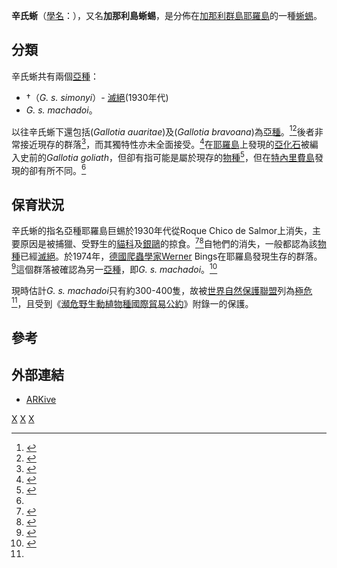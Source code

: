 {{Speciesbox
| taxon = Gallotia simonyi
| image = Gallotia Simonyi at Centro de recuperación del lagarto gigante..jpg
| image_caption = 现存的亚种''Gallotia simonyi machadoi''
| status = CR
| status_system = iucn3.1
| status_ref = <ref name=iucn>{{IUCN2009|assessors=Jose Antonio Mateo Miras, Valentin Pérez-Mellado, Iñigo Martínez-Solano|year=2008|title=Gallotia simonyi|id=8881|downloaded=2009-06-15}}</ref>
| trend = stable
| binomial_authority = ([[斯登達齊勒|Steindachner]], 1889)
| trinomial = ''Gallotia simonyi machadoi''
| trinomial_authority = López-Jurado, 1989
}}

'''辛氏蜥'''（[[學名|學名]]：''{{lang|la|Gallotia simonyi}}''），又名'''加那利島蜥蜴'''，是分佈在[[加那利群島|加那利群島]][[耶羅島|耶羅島]]的一種[[蜥蜴|蜥蜴]]。

== 分類 ==
辛氏蜥共有兩個[[亞種|亞種]]：
* †{{tsl|en|Gallotia simonyi simonyi|耶羅島巨蜴}}（''G. s. simonyi''）- [[滅絕|滅絕]](1930年代)
* ''G. s. machadoi''。

以往辛氏蜥下還包括{{tsl|en|La Palma giant lizard|拉帕爾瑪巨蜥}}(''Gallotia auaritae'')及{{tsl|en|La Gomera giant lizard|拉戈梅拉島巨蜥}}(''Gallotia bravoana'')為[[亞種|亞種]]。<ref name=Miras2005>{{IUCN2006|assessors=Miras, J.A.M.|year=2005|id=61501|title=Gallotia auaritae|downloaded=11 May 2006}}</ref><ref name=MirasPérez-Mellado2005a>{{IUCN2006|assessors=Miras, J.A.M. & '''Pérez-Mellado''', V.|year=2005a|id=61502|title=Gallotia bravoana|downloaded=11 May 2006}}</ref>後者非常接近現存的群落<ref name=Maca-Meyer2003>{{Cite journal en|author=Maca-Meyer, N.; Carranza, S.; Rando, J.C.; Arnold, E.N. & Cabrera, V.M.|year=2003|title=Status and relationships of the extinct giant Canary Island lizard ''Gallotia goliath'' (Reptilia: Lacertidae), assessed using ancient mtDNA from its mummified remains|journal=Biol. J. Linn. Soc.|volume=80|issue=4|pages=659-670|doi=10.1111/j.1095-8312.2003.00265.x}}</ref>，而其獨特性亦未全面接受。<ref name=Bischoff2000>{{Cite web|author=Bischoff, Wolfgang|year=2000|work=DGHT-AG Lacertiden aktuell|url=http://www.dght.de/ag/lacertiden/lacertiden1.htm|title=Rieseneidechsen auf La Gomera|6=|accessdate=2007-02-25|deadurl=yes|archiveurl=https://web.archive.org/web/20061007235932/http://www.dght.de/ag/lacertiden/lacertiden1.htm|archivedate=2006-10-07}}</ref>在[[耶羅島|耶羅島]]上發現的[[亞化石|亞化石]]被編入史前的''Gallotia goliath''，但卻有指可能是屬於現存的[[物種|物種]]<ref name=Barahona2000>{{Cite journal en|author=Barahona, F.; Evans, S. E.; Mateo, J.A.; García-Márquez, M. & López-Jurado, L.F.|year=2000|title=Endemism, gigantism and extinction in island lizards: the genus ''Gallotia'' on the Canary Islands|journal=J. Zool.|volume=250|issue=3|pages=373-388|doi=10.1017/S0952836900003101}}</ref>，但在[[特內里費島|特內里費島]]發現的卻有所不同。<ref name=Maca-Meyer2003/>

== 保育狀況 ==
辛氏蜥的指名亞種耶羅島巨蜴於1930年代從Roque Chico de Salmor上消失，主要原因是被捕獵、受野生的[[貓科|貓科]]及[[銀鷗|銀鷗]]的掠食。<ref name=DiazBischoff1994>{{Cite journal en|author=Diaz, Carlos Naeslund & Bischoff, Wolfgang|year=1994|title=Studien am Roque Chico de Salmor bei El Hierro (Kanaren): 1. Mögliche Ursachen für das Aussterben von ''Gallotia simonyi'', 2. Die Artzugehörigkeit seiner Geckos (''Tarentola'')|journal=Salamandra|volume=30|issue=4|pages=246-253|language=de|url=http://www.dghtserver.de/salamandra/artikelanzeige.php?nr=3028|deadurl=yes|archiveurl=https://web.archive.org/web/20070928141507/http://www.dghtserver.de/salamandra/artikelanzeige.php?nr=3028|archivedate=2007-09-28}}</ref><ref name=MirasPérez-Mellado2005b>{{IUCN2006|assessors=Miras, J.A.M. & Pérez-Mellado, V.|year=2005b|id=8881|title=Gallotia simonyi|downloaded=11 May 2006}}</ref>自牠們的消失，一般都認為該[[物種|物種]]已經[[滅絕|滅絕]]。於1974年，[[德國|德國]][[爬蟲學|爬蟲學家]]Werner Bings在耶羅島發現生存的群落。<ref name=BohmeBings1975>{{Cite journal en|author=Böhme, W. & Bings, Werner|year=1975|title=Zur Frage des Überlebens von ''Lacerta s. simonyi'' Steindachner|journal=Salamandra|volume=11|issue=1|pages=39-46|language=de}}</ref>這個群落被確認為另一[[亞種|亞種]]，即''G. s. machadoi''。<ref name=Lopez-Jurado1989>{{Cite journal en|author=López-Jurado, L.F.|year=1989|title=A new Canarian lizard subspecies from Hierro island (Canarian Archipelago|journal=Bonner Zoologische Beiträge|volume=40|pages=265-272}}</ref>

現時估計''G. s. machadoi''只有約300-400隻，故被[[世界自然保護聯盟|世界自然保護聯盟]]列為[[極危|極危]]<ref name=iucn/>，且受到《[[瀕危野生動植物種國際貿易公約|瀕危野生動植物種國際貿易公約]]》附錄一的保護。

== 參考 ==
{{reflist}}

== 外部連結 ==
* [https://web.archive.org/web/20060911134930/http://www.arkive.org/species/GES/reptiles/Gallotia_simonyi/ ARKive]

{{Taxonbar}}
[[Category:1889年描述的动物|X]]
[[Category:瓜羅蜥屬|X]]
[[Category:拉撒路物種|X]]